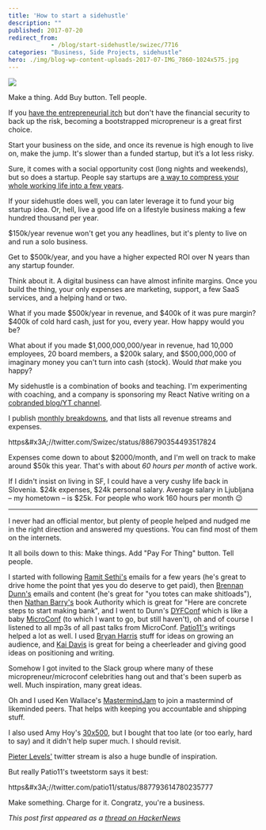 ```yaml
---
title: 'How to start a sidehustle'
description: ""
published: 2017-07-20
redirect_from: 
            - /blog/start-sidehustle/swizec/7716
categories: "Business, Side Projects, sidehustle"
hero: ./img/blog-wp-content-uploads-2017-07-IMG_7860-1024x575.jpg
---
```

![](./img/blog-wp-content-uploads-2017-07-IMG_7860-1024x575.jpg)



Make a thing. Add Buy button. Tell people.



If you [have the entrepreneurial itch](https://blog.ycombinator.com/why-should-i-start-a-startup/) but don&#x27;t have the financial security to back up the risk, becoming a bootstrapped micropreneur is a great first choice.



Start your business on the side, and once its revenue is high enough to live on, make the jump. It&#x27;s slower than a funded startup, but it’s a lot less risky.



Sure, it comes with a social opportunity cost (long nights and weekends), but so does a startup. People say startups are [a way to compress your whole working life into a few years](http://www.paulgraham.com/wealth.html).



If your sidehustle does well, you can later leverage it to fund your big startup idea. Or, hell, live a good life on a lifestyle business making a few hundred thousand per year.



$150k/year revenue won&#x27;t get you any headlines, but it&#x27;s plenty to live on and run a solo business.



Get to $500k/year, and you have a higher expected ROI over N years than any startup founder.



Think about it. A digital business can have almost infinite margins. Once you build the thing, your only expenses are marketing, support, a few SaaS services, and a helping hand or two.



What if you made $500k/year in revenue, and $400k of it was pure margin? $400k of cold hard cash, just for you, every year. How happy would you be?



What about if you made $1,000,000,000/year in revenue, had 10,000 employees, 20 board members, a $200k salary, and $500,000,000 of imaginary money you can&#x27;t turn into cash (stock). Would _that_ make you happy?



My sidehustle is a combination of books and teaching. I&#x27;m experimenting with coaching, and a company is sponsoring my React Native writing on a [cobranded blog/YT channel](https://school.shoutem.com/).



I publish [monthly breakdowns](https://swizec.com/blog/4093-june-sidehustle-report/swizec/7681), and that lists all revenue streams and expenses.



https&amp;#x3A;//twitter.com/Swizec/status/886790354493517824



Expenses come down to about $2000/month, and I&#x27;m well on track to make around $50k this year. That&#x27;s with about _60 hours per month_ of active work.



If I didn&#x27;t insist on living in SF, I could have a very cushy life back in Slovenia. $24k expenses, $24k personal salary. Average salary in Ljubljana – my hometown – is $25k. For people who work 160 hours per month 😉



* * *



I never had an official mentor, but plenty of people helped and nudged me in the right direction and answered my questions. You can find most of them on the internets.



It all boils down to this: Make things. Add &quot;Pay For Thing&quot; button. Tell people.



I started with following [Ramit Sethi&#x27;s](https://www.iwillteachyoutoberich.com/) emails for a few years (he&#x27;s great to drive home the point that yes you do deserve to get paid), then [Brennan Dunn&#x27;s](https://doubleyourfreelancing.com/) emails and content (he&#x27;s great for &quot;you totes can make shitloads&quot;), then [Nathan Barry&#x27;s](http://nathanbarry.com/) book Authority which is great for &quot;Here are concrete steps to start making bank&quot;, and I went to Dunn&#x27;s [DYFConf](http://doubleyourfreelancing.com/conf/) which is like a baby [MicroConf](http://www.microconf.com/) (to which I want to go, but still haven&#x27;t), oh and of course I listened to all mp3s of all past talks from MicroConf. [Patio11&#x27;s](https://twitter.com/patio11) writings helped a lot as well. I used [Bryan Harris](http://videofruit.com/blog/) stuff for ideas on growing an audience, and [Kai Davis](https://kaidavis.com/) is great for being a cheerleader and giving good ideas on positioning and writing.



Somehow I got invited to the Slack group where many of these micropreneur/microconf celebrities hang out and that&#x27;s been superb as well. Much inspiration, many great ideas.



Oh and I used Ken Wallace&#x27;s [MastermindJam](https://mastermindjam.com/) to join a mastermind of likeminded peers. That helps with keeping you accountable and shipping stuff.



I also used Amy Hoy&#x27;s [30x500](https://30x500.com/academy/), but I bought that too late (or too early, hard to say) and it didn&#x27;t help super much. I should revisit.



[Pieter Levels&#x27;](https://twitter.com/levelsio) twitter stream is also a huge bundle of inspiration.



But really Patio11&#x27;s tweetstorm says it best:



https&amp;#x3A;//twitter.com/patio11/status/887793614780235777



Make something. Charge for it. Congratz, you&#x27;re a business.



_This post first appeared as a [thread on HackerNews](https://news.ycombinator.com/item?id=14807198)_